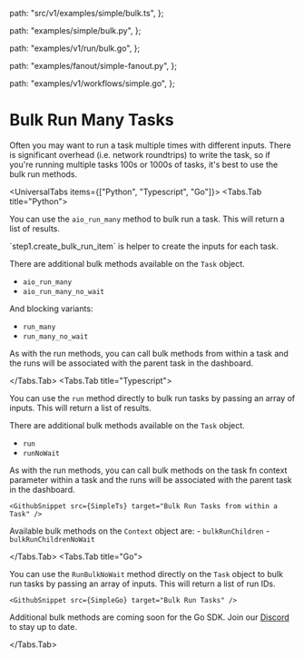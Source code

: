 
  path: "src/v1/examples/simple/bulk.ts",
};

  path: "examples/simple/bulk.py",
};

  path: "examples/v1/run/bulk.go",
};

  path: "examples/fanout/simple-fanout.py",
};

  path: "examples/v1/workflows/simple.go",
};


# Bulk Run Many Tasks

Often you may want to run a task multiple times with different inputs. There is significant overhead (i.e. network roundtrips) to write the task, so if you're running multiple tasks 100s or 1000s of tasks, it's best to use the bulk run methods.

<UniversalTabs items={["Python", "Typescript", "Go"]}>
  <Tabs.Tab title="Python">

You can use the `aio_run_many` method to bulk run a task. This will return a list of results.
    <GithubSnippet src={SimplePy} target="Bulk Run a Task" />

<Callout type="info">
  `step1.create_bulk_run_item` is helper to create the inputs for each task.
</Callout>

  There are additional bulk methods available on the `Task` object.

  - `aio_run_many`
  - `aio_run_many_no_wait`

  And blocking variants:
  - `run_many`
  - `run_many_no_wait`

  As with the run methods, you can call bulk methods from within a task and the runs will be associated with the parent task in the dashboard.

  </Tabs.Tab>
  <Tabs.Tab title="Typescript">
 
 You can use the `run` method directly to bulk run tasks by passing an array of inputs. This will return a list of results.
    <GithubSnippet src={SimpleTs} target="Bulk Run a Task" />

  There are additional bulk methods available on the `Task` object.

  - `run`
  - `runNoWait`

  As with the run methods, you can call bulk methods on the task fn context parameter within a task and the runs will be associated with the parent task in the dashboard.

    <GithubSnippet src={SimpleTs} target="Bulk Run Tasks from within a Task" />

  Available bulk methods on the `Context` object are:
    - `bulkRunChildren`
    - `bulkRunChildrenNoWait`
    
  </Tabs.Tab>
  <Tabs.Tab title="Go">

 You can use the `RunBulkNoWait` method directly on the `Task` object to bulk run tasks by passing an array of inputs. This will return a list of run IDs.

    <GithubSnippet src={SimpleGo} target="Bulk Run Tasks" />

Additional bulk methods are coming soon for the Go SDK. Join our [Discord](https://hatchet.run/discord) to stay up to date.

  </Tabs.Tab>
</UniversalTabs>

